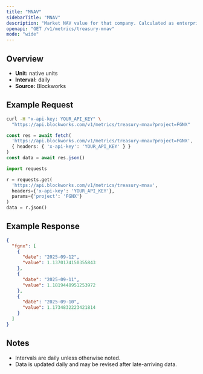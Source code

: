```yaml
---
title: "MNAV"
sidebarTitle: "MNAV"
description: "Market NAV value for that company. Calculated as enterprise value / NAV"
openapi: "GET /v1/metrics/treasury-mnav"
mode: "wide"
---
```


## Overview

- **Unit:** native units
- **Interval:** daily
- **Source:** Blockworks

## Example Request

<CodeGroup>

```bash cURL
curl -H "x-api-key: YOUR_API_KEY" \
  "https://api.blockworks.com/v1/metrics/treasury-mnav?project=FGNX"
```

```typescript TypeScript
const res = await fetch(
  'https://api.blockworks.com/v1/metrics/treasury-mnav?project=FGNX',
  { headers: { 'x-api-key': 'YOUR_API_KEY' } }
)
const data = await res.json()
```

```python Python
import requests

r = requests.get(
  'https://api.blockworks.com/v1/metrics/treasury-mnav',
  headers={'x-api-key': 'YOUR_API_KEY'},
  params={'project': 'FGNX'}
)
data = r.json()
```

</CodeGroup>

## Example Response

```json
{
  "fgnx": [
    {
      "date": "2025-09-12",
      "value": 1.1370174150355843
    },
    {
      "date": "2025-09-11",
      "value": 1.1819448951253972
    },
    {
      "date": "2025-09-10",
      "value": 1.1734832223421814
    }
  ]
}
```

## Notes
- Intervals are daily unless otherwise noted.
- Data is updated daily and may be revised after late-arriving data.